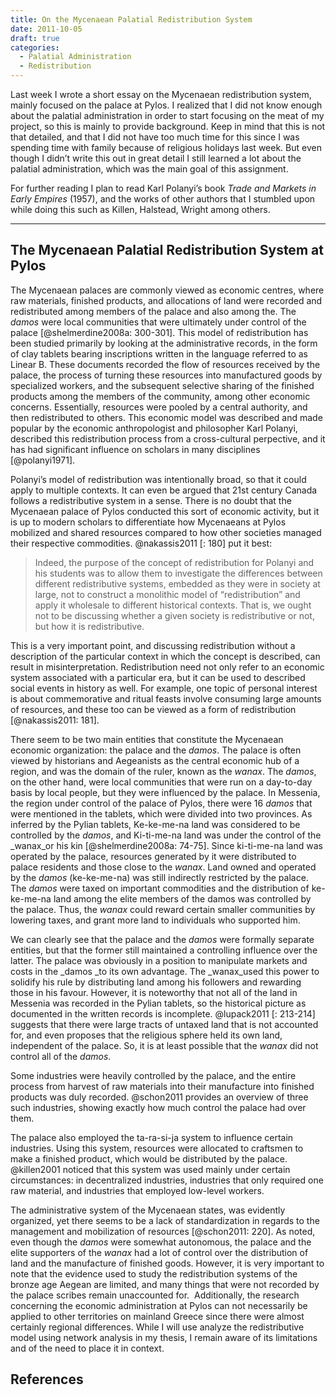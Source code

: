 ```yaml
---
title: On the Mycenaean Palatial Redistribution System
date: 2011-10-05
draft: true
categories:
  - Palatial Administration
  - Redistribution
---
```


Last week I wrote a short essay on the Mycenaean redistribution system, mainly focused on the palace at Pylos.
I realized that I did not know enough about the palatial administration in order to start focusing on the meat of my project, so this is mainly to provide background.
Keep in mind that this is not that detailed, and that I did not have too much time for this since I was spending time with family because of religious holidays last week.
But even though I didn't write this out in great detail I still learned a lot about the palatial administration, which was the main goal of this assignment.

For further reading I plan to read Karl Polanyi's book _Trade and Markets in Early Empires_ (1957), and the works of other authors that I stumbled upon while doing this such as Killen, Halstead, Wright among others.

---

## The Mycenaean Palatial Redistribution System at Pylos

The Mycenaean palaces are commonly viewed as economic centres, where raw materials, finished products, and allocations of land were recorded and redistributed among members of the palace and also among the.
The _damos_ were local communities that were ultimately under control of the palace [@shelmerdine2008a: 300-301].
This model of redistribution has been studied primarily by looking at the administrative records, in the form of clay tablets bearing inscriptions written in the language referred to as Linear B.
These documents recorded the flow of resources received by the palace, the process of turning these resources into manufactured goods by specialized workers, and the subsequent selective sharing of the finished products among the members of the community, among other economic concerns.
Essentially, resources were pooled by a central authority, and then redistributed to others.
This economic model was described and made popular by the economic anthropologist and philosopher Karl Polanyi, described this redistribution process from a cross-cultural perpective, and it has had significant influence on scholars in many disciplines [@polanyi1971].

Polanyi's model of redistribution was intentionally broad, so that it could apply to multiple contexts.
It can even be argued that 21st century Canada follows a redistributive system in a sense.
There is no doubt that the Mycenaean palace of Pylos conducted this sort of economic activity, but it is up to modern scholars to differentiate how Mycenaeans at Pylos mobilized and shared resources compared to how other societies managed their respective commodities.
@nakassis2011 [: 180] put it best:

> Indeed, the purpose of the concept of redistribution for Polanyi and his students was to allow them to investigate the differences between different redistributive systems, embedded as they were in society at large, not to construct a monolithic model of "redistribution” and apply it wholesale to different historical contexts.
> That is, we ought not to be discussing whether a given society is redistributive or not, but how it is redistributive.

This is a very important point, and discussing redistribution without a description of the particular context in which the concept is described, can result in misinterpretation.
Redistribution need not only refer to an economic system associated with a particular era, but it can be used to described social events in history as well.
For example, one topic of personal interest is about commemorative and ritual feasts involve consuming large amounts of resources, and these too can be viewed as a form of redistribution [@nakassis2011: 181].

There seem to be two main entities that constitute the Mycenaean economic organization: the palace and the _damos_.
The palace is often viewed by historians and Aegeanists as the central economic hub of a region, and was the domain of the ruler, known as the _wanax_.
The _damos_, on the other hand, were local communities that were run on a day-to-day basis by local people, but they were influenced by the palace.
In Messenia, the region under control of the palace of Pylos, there were 16 _damos_ that were mentioned in the tablets, which were divided into two provinces.
As inferred by the Pylian tablets, Ke-ke-me-na land was considered to be controlled by the _damos_, and Ki-ti-me-na land was under the control of the _wanax_or his kin [@shelmerdine2008a: 74-75].
Since ki-ti-me-na land was operated by the palace, resources generated by it were distributed to palace residents and those close to the _wanax_.
Land owned and operated by the _damos_ (ke-ke-me-na) was still indirectly restricted by the palace.
The _damos_ were taxed on important commodities and the distribution of ke-ke-me-na land among the elite members of the damos was controlled by the palace.
Thus, the _wanax_ could reward certain smaller communities by lowering taxes, and grant more land to individuals who supported him.

We can clearly see that the palace and the _damos_ were formally separate entities, but that the former still maintained a controlling influence over the latter.
The palace was obviously in a position to manipulate markets and costs in the _damos _to its own advantage.
The _wanax_used this power to solidify his rule by distributing land among his followers and rewarding those in his favour.
However, it is noteworthy that not all of the land in Messenia was recorded in the Pylian tablets, so the historical picture as documented in the written records is incomplete.
@lupack2011 [: 213-214] suggests that there were large tracts of untaxed land that is not accounted for, and even proposes that the religious sphere held its own land, independent of the palace.
So, it is at least possible that the _wanax_ did not control all of the _damos_.

Some industries were heavily controlled by the palace, and the entire process from harvest of raw materials into their manufacture into finished products was duly recorded.
@schon2011 provides an overview of three such industries, showing exactly how much control the palace had over them.

The palace also employed the ta-ra-si-ja system to influence certain industries.
Using this system, resources were allocated to craftsmen to make a finished product, which would be distributed by the palace.
@killen2001 noticed that this system was used mainly under certain circumstances: in decentralized industries, industries that only required one raw material, and industries that employed low-level workers.

The administrative system of the Mycenaean states, was evidently organized, yet there seems to be a lack of standardization in regards to the management and mobilization of resources [@schon2011: 220].
As noted, even though the _damos_ were somewhat autonomous, the palace and the elite supporters of the _wanax_ had a lot of control over the distribution of land and the manufacture of finished goods.
However, it is very important to note that the evidence used to study the redistribution systems of the bronze age Aegean are limited, and many things that were not recorded by the palace scribes remain unaccounted for.  Additionally, the research concerning the economic administration at Pylos can not necessarily be applied to other territories on mainland Greece since there were almost certainly regional differences.
While I will use analyze the redistributive model using network analysis in my thesis, I remain aware of its limitations and of the need to place it in context.

## References
::: {#refs}
:::

